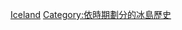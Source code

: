 {{Portal|冰島}}
{{Commons category|Centuries in Iceland}}

[[Category:各世紀各國|Iceland]]
[[Category:依時期劃分的冰島歷史|Category:依時期劃分的冰島歷史]]